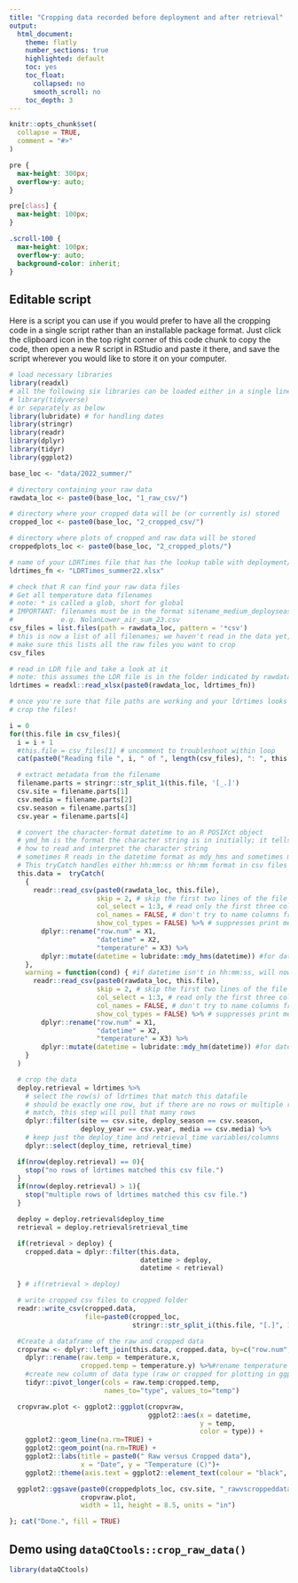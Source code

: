 ```yaml
---
title: "Cropping data recorded before deployment and after retrieval"
output:
  html_document:
    theme: flatly
    number_sections: true
    highlighted: default 
    toc: yes
    toc_float:
      collapsed: no
      smooth_scroll: no
    toc_depth: 3
---
```


```r
knitr::opts_chunk$set(
  collapse = TRUE,
  comment = "#>"
)
```

```css
pre {
  max-height: 300px;
  overflow-y: auto;
}

pre[class] {
  max-height: 100px;
}

.scroll-100 {
  max-height: 100px;
  overflow-y: auto;
  background-color: inherit;
}
```

## Editable script

<!-- this script crops raw data from HOBO files -->

<!-- input: raw data files (csv format), ldrtimes file (Excel format) -->
<!-- output: cropped data files (csv format), plots of cropped data -->

<!-- Important: -->
<!--   Before running this script, rename raw HOBO files to have filenames in -->
<!--     this format: sitename_medium_deployseason_deployyear.csv -->
<!--     e.g. NolanLower_air_sum_23.csv -->

<!--   Make sure ldrtimes has columns for deployment season and year: -->
<!--   ldrtimes$deploy_season = "sum" -->
<!--   ldrtimes$deploy_year = "23" -->

<!-- we can label the red lines on the plots if you like -->

<!-- before running this script, update the file paths below -->
<!-- - to toggle a line between commented (#...) and uncommented (...), use -->
<!--   Shift-Control-C (Windows) or Shift-Command-C (Mac) -->
<!-- - make sure to add a slash "/" at the end of each file path! -->

<!-- if you'd like to have your computer make sound when the job is done, -->
<!-- install and load this package -->
<!-- install.packages("beepr") # uncomment and run this step only once, then comment it again -->
<!-- library(beepr) # leave this uncommented -->
<!-- beep(8) # uncomment if you want to use beepr! -->
<!-- system("say 'Attention all your data has been cropped'") # or on a Mac you can use this -->

<!-- base path: this is the shared part of the filepath to the directories -->
<!-- containing your raw data files, cropped data files, and cropped data plots -->
<!-- - if these folders are in the dataQCtools R project folder, you can use a relative path -->
<!-- - otherwise you can make this an absolute path -->
<!-- - you can also delete base_loc and paste0(base_loc, ...) and just explicitly -->
<!--   specify rawdata_loc, cropped_loc, and croppedplots_loc (see make_qc_plots.R -->
<!--   for an example of this) -->
<!-- - make sure filepaths for folders always end in "/"! -->

Here is a script you can use if you would prefer to have all the cropping code in a single script rather than an installable package format. Just click the clipboard icon in the top right corner of this code chunk to copy the code, then open a new R script in RStudio and paste it there, and save the script wherever you would like to store it on your computer.

```r
# load necessary libraries
library(readxl)
# all the following six libraries can be loaded either in a single line using
# library(tidyverse)
# or separately as below
library(lubridate) # for handling dates
library(stringr)
library(readr)
library(dplyr)
library(tidyr)
library(ggplot2)

base_loc <- "data/2022_summer/"

# directory containing your raw data
rawdata_loc <- paste0(base_loc, "1_raw_csv/")

# directory where your cropped data will be (or currently is) stored
cropped_loc <- paste0(base_loc, "2_cropped_csv/")

# directory where plots of cropped and raw data will be stored
croppedplots_loc <- paste0(base_loc, "2_cropped_plots/")

# name of your LDRTimes file that has the lookup table with deployment/retrieval dates
ldrtimes_fn <- "LDRTimes_summer22.xlsx"

# check that R can find your raw data files
# Get all temperature data filenames
# note: * is called a glob, short for global
# IMPORTANT: filenames must be in the format sitename_medium_deployseason_deployyear.csv
#            e.g. NolanLower_air_sum_23.csv
csv_files = list.files(path = rawdata_loc, pattern = '*csv')
# this is now a list of all filenames; we haven't read in the data yet, but
# make sure this lists all the raw files you want to crop
csv_files

# read in LDR file and take a look at it
# note: this assumes the LDR file is in the folder indicated by rawdata_loc
ldrtimes = readxl::read_xlsx(paste0(rawdata_loc, ldrtimes_fn))

# once you're sure that file paths are working and your ldrtimes looks right,
# crop the files!

i = 0
for(this.file in csv_files){
  i = i + 1
  #this.file = csv_files[1] # uncomment to troubleshoot within loop
  cat(paste0("Reading file ", i, " of ", length(csv_files), ": ", this.file), fill = TRUE)

  # extract metadata from the filename
  filename.parts = stringr::str_split_1(this.file, '[_.]')
  csv.site = filename.parts[1]
  csv.media = filename.parts[2]
  csv.season = filename.parts[3]
  csv.year = filename.parts[4]

  # convert the character-format datetime to an R POSIXct object
  # ymd_hm is the format the character string is in initially; it tells R
  # how to read and interpret the character string
  # sometimes R reads in the datetime format as mdy_hms and sometimes mdy_hm.
  # This tryCatch handles either hh:mm:ss or hh:mm format in csv files
  this.data =  tryCatch(
    {
      readr::read_csv(paste0(rawdata_loc, this.file),
                      skip = 2, # skip the first two lines of the file
                      col_select = 1:3, # read only the first three columns of data
                      col_names = FALSE, # don't try to name columns from a row of the file
                      show_col_types = FALSE) %>% # suppresses print message
        dplyr::rename("row.num" = X1,
                      "datetime" = X2,
                      "temperature" = X3) %>%
        dplyr::mutate(datetime = lubridate::mdy_hms(datetime)) #for datetime in hh:mm:ss
    },
    warning = function(cond) { #if datetime isn't in hh:mm:ss, will now try hh:mm format
      readr::read_csv(paste0(rawdata_loc, this.file),
                      skip = 2, # skip the first two lines of the file
                      col_select = 1:3, # read only the first three columns of data
                      col_names = FALSE, # don't try to name columns from a row of the file
                      show_col_types = FALSE) %>% # suppresses print message
        dplyr::rename("row.num" = X1,
                      "datetime" = X2,
                      "temperature" = X3) %>%
        dplyr::mutate(datetime = lubridate::mdy_hm(datetime)) #for datetime in hh:mm
    }
  )

  # crop the data
  deploy.retrieval = ldrtimes %>%
    # select the row(s) of ldrtimes that match this datafile
    # should be exactly one row, but if there are no rows or multiple rows that
    # match, this step will pull that many rows
    dplyr::filter(site == csv.site, deploy_season == csv.season,
                  deploy_year == csv.year, media == csv.media) %>%
    # keep just the deploy_time and retrieval_time variables/columns
    dplyr::select(deploy_time, retrieval_time)

  if(nrow(deploy.retrieval) == 0){
    stop("no rows of ldrtimes matched this csv file.")
  }
  if(nrow(deploy.retrieval) > 1){
    stop("multiple rows of ldrtimes matched this csv file.")
  }

  deploy = deploy.retrieval$deploy_time
  retrieval = deploy.retrieval$retrieval_time

  if(retrieval > deploy) {
    cropped.data = dplyr::filter(this.data,
                                 datetime > deploy,
                                 datetime < retrieval)

  } # if(retrieval > deploy)

  # write cropped csv files to cropped folder
  readr::write_csv(cropped.data,
                   file=paste0(cropped_loc,
                               stringr::str_split_i(this.file, "[.]", 1), "_cropped.csv"))

  #Create a dataframe of the raw and cropped data
  cropvraw <- dplyr::left_join(this.data, cropped.data, by=c("row.num", "datetime")) %>%
    dplyr::rename(raw.temp = temperature.x,
                  cropped.temp = temperature.y) %>%#rename temperature from each file
    #create new column of data type (raw or cropped for plotting in ggplot)
    tidyr::pivot_longer(cols = raw.temp:cropped.temp,
                        names_to="type", values_to="temp")

  cropvraw.plot <- ggplot2::ggplot(cropvraw,
                                   ggplot2::aes(x = datetime,
                                                y = temp,
                                                color = type)) +
    ggplot2::geom_line(na.rm=TRUE) +
    ggplot2::geom_point(na.rm=TRUE) +
    ggplot2::labs(title = paste0(" Raw versus Cropped data"),
                  x = "Date", y = "Temperature (C)")+
    ggplot2::theme(axis.text = ggplot2::element_text(colour = "black", size = (12)))

  ggplot2::ggsave(paste0(croppedplots_loc, csv.site, "_rawvscroppeddata.png"),
                  cropvraw.plot,
                  width = 11, height = 8.5, units = "in")

}; cat("Done.", fill = TRUE)
```


## Demo using `dataQCtools::crop_raw_data()`

```r
library(dataQCtools)
```

```r

```

